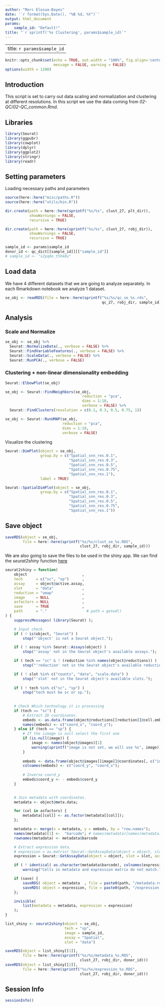 ```yaml
---
author: "Marc Elosua-Bayes"
date: '`r format(Sys.Date(), "%B %d, %Y")`'
output: html_document
params: 
    sample_id: "Default!"
title: "`r sprintf('%s Clustering', params$sample_id)`"
---
```


---
title: `r params$sample_id`
---

```r
knitr::opts_chunk$set(echo = TRUE, out.width = "100%", fig.align='center', 
                      message = FALSE, warning = FALSE)
options(width = 1200)
```

## Introduction
This script is set to carry out data scaling and normalization and clustering at different resolutions.
In this script we use the data coming from *02-QC/02-QC_common.Rmd*.

## Libraries

```r
library(Seurat)
library(ggpubr)
library(cowplot)
library(dplyr)
library(ggplot2)
library(stringr)
library(readr)
```

## Setting parameters
Loading necessary paths and parameters
```r
source(here::here("misc/paths.R"))
source(here::here("utils/bin.R"))

dir.create(path = here::here(sprintf("%s/%s", clust_27, plt_dir)),
           showWarnings = FALSE,
           recursive = TRUE)

dir.create(path = here::here(sprintf("%s/%s", clust_27, robj_dir)),
           showWarnings = FALSE,
           recursive = TRUE)
```

```r
sample_id <- params$sample_id
donor_id <- qc_dict[[sample_id]][["sample_id"]]
# sample_id <- "s2yq8o_t5hk8u"
```

## Load data
We have 4 different datasets that we are going to analyze separately. In each Rmarkdown notebook we analyze 1 dataset.
```r
se_obj <- readRDS(file = here::here(sprintf("%s/%s/qc_se_%s.rds",
                                            qc_27, robj_dir, sample_id)))
```

## Analysis

### Scale and Normalize
```r
se_obj <- se_obj %>% 
  Seurat::NormalizeData(., verbose = FALSE) %>%
  Seurat::FindVariableFeatures(., verbose = FALSE) %>%
  Seurat::ScaleData(., verbose = FALSE) %>%
  Seurat::RunPCA(., verbose = FALSE)
```

### Clustering + non-linear dimensionality embedding
```r
Seurat::ElbowPlot(se_obj)

se_obj <- Seurat::FindNeighbors(se_obj,
                                   reduction = "pca",
                                   dims = 1:10,
                                   verbose = FALSE) %>% 
  Seurat::FindClusters(resolution = c(0.1, 0.3, 0.5, 0.75, 1))

se_obj <- Seurat::RunUMAP(se_obj,
                          reduction = "pca",
                          dims = 1:10,
                          verbose = FALSE)
```

Visualize the clustering
```r
Seurat::DimPlot(object = se_obj,
                group.by = c("Spatial_snn_res.0.1",
                             "Spatial_snn_res.0.3",
                             "Spatial_snn_res.0.5",
                             "Spatial_snn_res.0.75",
                             "Spatial_snn_res.1"),
                label = TRUE)
```

```r
Seurat::SpatialDimPlot(object = se_obj,
                group.by = c("Spatial_snn_res.0.1",
                             "Spatial_snn_res.0.3",
                             "Spatial_snn_res.0.5",
                             "Spatial_snn_res.0.75",
                             "Spatial_snn_res.1"))

```

## Save object
```r
saveRDS(object = se_obj,
        file = here::here(sprintf("%s/%s/clust_se_%s.RDS",
                                  clust_27, robj_dir, sample_id)))
```

We are also going to save the files to be used in the shiny app. We can find the *seurat2shiny* function [here](https://github.com/Single-Cell-Genomics-Group-CNAG-CRG/shiny-annotation/blob/main/seurat2shiny.R)
```r
seurat2shiny = function(
    object                         ,
    tech      = c("sc", "sp")      ,
    assay     = object@active.assay,
    slot      = "data"             ,
    reduction = "umap"             ,
    image     = NULL               ,
    asfactors = NULL               ,
    save      = TRUE               ,
    path      = "."                  # path = getwd()
) {
    suppressMessages( library(Seurat) );

    # Input check.
    if ( ! is(object, "Seurat") )
        stop("'object' is not a Seurat object.");

    if ( ! assay %in% Seurat::Assays(object) )
        stop("'assay' not in the Seurat object's available assays.");

    if ( tech == "sc" & ! (reduction %in% names(object@reductions)) )
        stop("'reduction' not in the Seurat object's available reductions.");

    if ( ! slot %in% c("counts", "data", "scale.data") )
        stop("'slot' not in the Seurat object's available slots.");
    
    if ( ! tech %in% c("sc", "sp") )
        stop("tech must be sc or sp.");
    
    
    # Check Which technology it is processing
    if (tech == "sc") {
        # Extract 2D coordinates.
        embeds <- as.data.frame(object@reductions[[reduction]]@cell.embeddings);
        names(embeds) <- c("coord_x", "coord_y");
    } else if (tech == "sp") {
        # If the iimage is null select the first one
        if (is.null(image)) {
            image <- names(object@images)[1]
            warning(sprintf("image is not set, we will use %s", image))
        } 
        
        embeds <- data.frame(object@images[[image]]@coordinates[, c("imagerow", "imagecol")])
        colnames(embeds) <- c("coord_y", "coord_x");
        
        # Inverse coord_y
        embeds$coord_y <- - embeds$coord_y
    }
    

    # Join metadata with coordinates.
    metadata <- object@meta.data;

    for (col in asfactors) {
        metadata[[col]] <- as.factor(metadata[[col]]);
    };

    metadata <- merge(x = metadata, y = embeds, by = "row.names");
    names(metadata)[1] <-  "barcode"; # names(metadata)[names(metadata) == "Row.names"] = "barcode";
    rownames(metadata) <- metadata$barcode

    # Extract expression data.
    # expression = as.matrix( Seurat::GetAssayData(object = object, slot = slot, assay = assay) );
    expression = Seurat::GetAssayData(object = object, slot = slot, assay = assay);

    if ( ! identical( as.character(metadata$barcode), colnames(expression) ) )
        warning("Cells in metadata and expression matrix do not match.");

    if (save) {
        saveRDS( object = metadata  , file = paste0(path, "/metadata.rds"  ) );
        saveRDS( object = expression, file = paste0(path, "/expression.rds") );
    };

    invisible(
        list(metadata = metadata, expression = expression)
    );
}
```

```r
list_shiny <- seurat2shiny(object = se_obj,
                           tech = "sp",
                           image = sample_id,
                           assay = "Spatial",
                           slot = "data")

saveRDS(object = list_shiny[[1]],
        file = here::here(sprintf("%s/%s/metadata_%s.RDS",
                                  clust_27, robj_dir, donor_id)))
saveRDS(object = list_shiny[[2]],
        file = here::here(sprintf("%s/%s/expression_%s.RDS",
                                  clust_27, robj_dir, donor_id)))
```

## Session Info
```r
sessionInfo()
```
